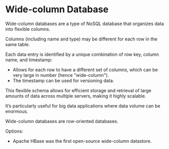 # Wide-column Database

Wide-column databases are a type of NoSQL database that organizes data into flexible columns.

Columns (including name and type) may be different for each row in the same table.

Each data entry is identified by a unique combination of row key, column name, and timestamp:
- Allows for each row to have a different set of columns, which can be very large in number (hence "wide-column").
- The timestamp can be used for versioning data.

This flexible schema allows for efficient storage and retrieval of large amounts of data across multiple servers, making it highly scalable.

It’s particularly useful for big data applications where data volume can be enormous.

Wide-column databases are row-oriented databases.

Options:
- Apache HBase was the first open-source wide-column datastore.